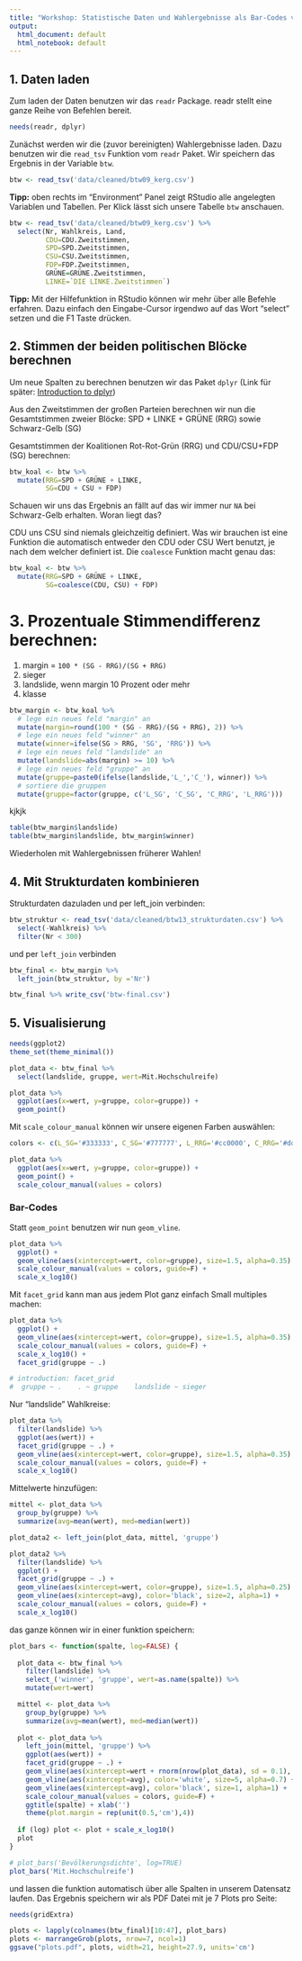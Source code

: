 ```yaml
---
title: "Workshop: Statistische Daten und Wahlergebnisse als Bar-Codes visualisieren"
output:
  html_document: default
  html_notebook: default
---
```



## 1. Daten laden

Zum laden der Daten benutzen wir das `readr` Package. readr stellt eine ganze Reihe von Befehlen bereit.

```r
needs(readr, dplyr)
```

Zunächst werden wir die (zuvor bereinigten) Wahlergebnisse laden. Dazu benutzen wir die `read_tsv` Funktion vom `readr` Paket. Wir speichern das Ergebnis in der Variable `btw`.

```r
btw <- read_tsv('data/cleaned/btw09_kerg.csv')
```

**Tipp:** oben rechts im "Environment" Panel zeigt RStudio alle angelegten Variablen und Tabellen. Per Klick lässt sich unsere Tabelle `btw` anschauen.

```r
btw <- read_tsv('data/cleaned/btw09_kerg.csv') %>% 
  select(Nr, Wahlkreis, Land,
         CDU=CDU.Zweitstimmen,
         SPD=SPD.Zweitstimmen,
         CSU=CSU.Zweitstimmen,
         FDP=FDP.Zweitstimmen,
         GRÜNE=GRÜNE.Zweitstimmen,
         LINKE=`DIE LINKE.Zweitstimmen`)
```

**Tipp:** Mit der Hilfefunktion in RStudio können wir mehr über alle Befehle erfahren. Dazu einfach den Eingabe-Cursor irgendwo auf das Wort "select" setzen und die F1 Taste drücken.

## 2. Stimmen der beiden politischen Blöcke berechnen

Um neue Spalten zu berechnen benutzen wir das Paket `dplyr` (Link für später: [Introduction to dplyr](https://cran.rstudio.com/web/packages/dplyr/vignettes/introduction.html))

Aus den Zweitstimmen der großen Parteien berechnen wir nun die Gesamtstimmen zweier Blöcke: SPD + LINKE + GRÜNE (RRG) sowie Schwarz-Gelb (SG)

Gesamtstimmen der Koalitionen Rot-Rot-Grün (RRG) und CDU/CSU+FDP (SG) berechnen:
  
```r
btw_koal <- btw %>%
  mutate(RRG=SPD + GRÜNE + LINKE,
         SG=CDU + CSU + FDP)
```

Schauen wir uns das Ergebnis an fällt auf das wir immer nur `NA` bei Schwarz-Gelb erhalten. Woran liegt das?

CDU uns CSU sind niemals gleichzeitig definiert. Was wir brauchen ist eine Funktion die automatisch entweder den CDU oder CSU Wert benutzt, je nach dem welcher definiert ist. Die `coalesce` Funktion macht genau das:

```r
btw_koal <- btw %>%
  mutate(RRG=SPD + GRÜNE + LINKE,
         SG=coalesce(CDU, CSU) + FDP)
```


# 3. Prozentuale Stimmendifferenz berechnen:
  
1. margin = `100 * (SG - RRG)/(SG + RRG)`
2. sieger
3. landslide, wenn margin 10 Prozent oder mehr
4. klasse

```r
btw_margin <- btw_koal %>% 
  # lege ein neues feld "margin" an
  mutate(margin=round(100 * (SG - RRG)/(SG + RRG), 2)) %>% 
  # lege ein neues feld "winner" an
  mutate(winner=ifelse(SG > RRG, 'SG', 'RRG')) %>% 
  # lege ein neues feld "landslide" an
  mutate(landslide=abs(margin) >= 10) %>% 
  # lege ein neues feld "gruppe" an
  mutate(gruppe=paste0(ifelse(landslide,'L_','C_'), winner)) %>% 
  # sortiere die gruppen
  mutate(gruppe=factor(gruppe, c('L_SG', 'C_SG', 'C_RRG', 'L_RRG')))
```

kjkjk

```r
table(btw_margin$landslide)
table(btw_margin$landslide, btw_margin$winner)
```

Wiederholen mit Wahlergebnissen früherer Wahlen!

## 4. Mit Strukturdaten kombinieren

Strukturdaten dazuladen und per left_join verbinden:
  
```r
btw_struktur <- read_tsv('data/cleaned/btw13_strukturdaten.csv') %>%
  select(-Wahlkreis) %>% 
  filter(Nr < 300)
```

und per `left_join` verbinden
  
```r
btw_final <- btw_margin %>% 
  left_join(btw_struktur, by ='Nr')
```

```r
btw_final %>% write_csv('btw-final.csv')
```



## 5. Visualisierung

```r
needs(ggplot2)
theme_set(theme_minimal())
```


```r
plot_data <- btw_final %>%
  select(landslide, gruppe, wert=Mit.Hochschulreife)

plot_data %>% 
  ggplot(aes(x=wert, y=gruppe, color=gruppe)) +
  geom_point()
```

Mit `scale_colour_manual` können wir unsere eigenen Farben auswählen:

```r
colors <- c(L_SG='#333333', C_SG='#777777', L_RRG='#cc0000', C_RRG='#dd7777')

plot_data %>% 
  ggplot(aes(x=wert, y=gruppe, color=gruppe)) +
  geom_point() +
  scale_colour_manual(values = colors)
```


### Bar-Codes

Statt `geom_point` benutzen wir nun `geom_vline`.

```r
plot_data %>% 
  ggplot() +
  geom_vline(aes(xintercept=wert, color=gruppe), size=1.5, alpha=0.35) +
  scale_colour_manual(values = colors, guide=F) +
  scale_x_log10()
```

Mit `facet_grid` kann man aus jedem Plot ganz einfach Small multiples machen:

```r
plot_data %>% 
  ggplot() +
  geom_vline(aes(xintercept=wert, color=gruppe), size=1.5, alpha=0.35) +
  scale_colour_manual(values = colors, guide=F) +
  scale_x_log10() +
  facet_grid(gruppe ~ .)

# introduction: facet_grid
#  gruppe ~ .    . ~ gruppe    landslide ~ sieger
```


Nur "landslide" Wahlkreise:

```r
plot_data %>% 
  filter(landslide) %>% 
  ggplot(aes(wert)) +
  facet_grid(gruppe ~ .) +
  geom_vline(aes(xintercept=wert, color=gruppe), size=1.5, alpha=0.35) +
  scale_colour_manual(values = colors, guide=F) +
  scale_x_log10()
```

Mittelwerte hinzufügen:

```r
mittel <- plot_data %>% 
  group_by(gruppe) %>% 
  summarize(avg=mean(wert), med=median(wert))

plot_data2 <- left_join(plot_data, mittel, 'gruppe')

plot_data2 %>% 
  filter(landslide) %>% 
  ggplot() +
  facet_grid(gruppe ~ .) +
  geom_vline(aes(xintercept=wert, color=gruppe), size=1.5, alpha=0.25) +
  geom_vline(aes(xintercept=avg), color='black', size=2, alpha=1) +
  scale_colour_manual(values = colors, guide=F) +
  scale_x_log10()
```

das ganze können wir in einer funktion speichern:

```r
plot_bars <- function(spalte, log=FALSE) {
  
  plot_data <- btw_final %>% 
    filter(landslide) %>% 
    select_('winner', 'gruppe', wert=as.name(spalte)) %>% 
    mutate(wert=wert)

  mittel <- plot_data %>% 
    group_by(gruppe) %>% 
    summarize(avg=mean(wert), med=median(wert))
  
  plot <- plot_data %>% 
    left_join(mittel, 'gruppe') %>% 
    ggplot(aes(wert)) +
    facet_grid(gruppe ~ .) +
    geom_vline(aes(xintercept=wert + rnorm(nrow(plot_data), sd = 0.1), color=gruppe), size=1.5, alpha=0.25) +
    geom_vline(aes(xintercept=avg), color='white', size=5, alpha=0.7) +
    geom_vline(aes(xintercept=avg), color='black', size=1, alpha=1) +
    scale_colour_manual(values = colors, guide=F) +
    ggtitle(spalte) + xlab('')
    theme(plot.margin = rep(unit(0.5,'cm'),4))
  
  if (log) plot <- plot + scale_x_log10()
  plot
}
```


```r
# plot_bars('Bevölkerungsdichte', log=TRUE)
plot_bars('Mit.Hochschulreife')
```

und lassen die funktion automatisch über alle Spalten in unserem Datensatz laufen. Das Ergebnis speichern wir als PDF Datei mit je 7 Plots pro Seite:

```r
needs(gridExtra)

plots <- lapply(colnames(btw_final)[10:47], plot_bars)
plots <- marrangeGrob(plots, nrow=7, ncol=1)
ggsave("plots.pdf", plots, width=21, height=27.9, units='cm')
```
